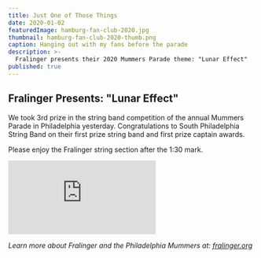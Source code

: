 ```yaml
---
title: Just One of Those Things
date: 2020-01-02
featuredImage: hamburg-fan-club-2020.jpg
thumbnail: hamburg-fan-club-2020-thumb.png
caption: Hanging out with my fans before the parade
description: >-
  Fralinger presents their 2020 Mummers Parade theme: "Lunar Effect"
published: true
---
```


## Fralinger Presents: "Lunar Effect"

We took 3rd prize in the string band competition of the annual Mummers Parade in Philadelphia yesterday. Congratulations to South Philadelphia String Band on their first prize string band and first prize captain awards.

Please enjoy the Fralinger string section after the 1:30 mark.

<div className="mb-4 youtube">
    <iframe 
        src="https://www.youtube.com/embed/cquBEImdPsM" 
        frameborder="0" 
        allow="accelerometer; autoplay; clipboard-write; encrypted-media; gyroscope; picture-in-picture" 
        allowfullscreen
    ></iframe>
</div>

_Learn more about Fralinger and the Philadelphia Mummers at: [fralinger.org](https://fralinger.org)_